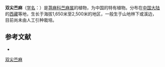{{speciesbox
| name = 双尖苎麻
| status = 
| status_system = 
| image =
| genus = Boehmeria
| species = bicuspis
| authority = C. J. Chen
}}

'''双尖苎麻'''（[[学名|学名]]：{{lang|la|''Boehmeria bicuspis''}}）是[[荨麻科|荨麻科]][[苎麻属|苎麻属]]的植物，为中国的特有植物。分布在[[中国大陆|中国大陆]]的[[西藏|西藏]]等地，生长于海拔1,650米至2,500米的地区，一般生于山地林下或溪边，目前尚未由人工引种栽培。

== 参考文献 ==
<div class="references-small">
* {{cite web| url =http://www.bioinfo.cn/db05/KmzwSpecies.php?action=view&id=23158| title =双尖苎麻| work =《中国高等植物数据库全库》| publisher =中国科学院微生物研究所| author =昆明植物研究所| accessdate =2009-02-25| deadurl =yes| archiveurl =https://web.archive.org/web/20160305045950/http://www.bioinfo.cn/db05/KmzwSpecies.php?action=view&id=23158| archivedate =2016-03-05}}
</div>
{{Taxonbar|from=Q10911942}}

[[Category:苎麻属|双尖苎麻]]


{{植物小作品}}